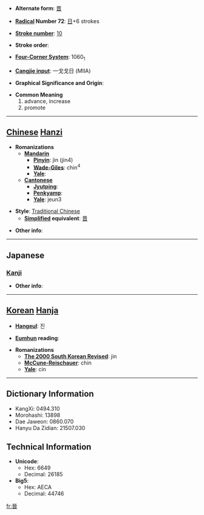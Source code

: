 * '''Alternate form''': [[晋]]

* '''[[Wiktionary:Chinese radical index| Radical]] Number 72''': [[Wiktionary:Chinese radical index 日|日]]+6 strokes

* '''[[Wiktionary:Chinese total strokes index|Stroke number]]''': [[Wiktionary:Chinese total strokes index 10|10]]

* '''Stroke order''': 

* '''[[Wiktionary:Chinese four corner index|Four-Corner System]]''': 1060<sub>1</sub>

* '''[[Wiktionary:Chinese Cangjie index|Cangjie input]]''': 一戈戈日 (MIIA)

* '''Graphical Significance and Origin''': 

* '''Common Meaning'''
*#advance, increase
*# promote


----

== [[Chinese]] [[Hanzi]] ==

* '''Romanizations'''
** '''[[Mandarin]]'''
*** '''[[Pinyin]]''': jìn (jin4)
*** '''[[Wade-Giles]]''': chin<sup>4</sup>
*** '''[[Yale]]''': 
** '''[[Cantonese]]'''
*** '''[[Jyutping]]''':
*** '''[[Penkyamp]]''': 
*** '''[[Yale]]''': jeun3

* '''Style''': [[Traditional Chinese]] 
** '''[[Simplified Chinese|Simplified]] equivalent''': [[晋]]

* '''Other info''': 

----

==Japanese==
===[[Kanji]]===
{{kanji|on readings=[[しん]] (shin), [[せん]] (sen)
|kun readings=[[すすむ]] (susumu), [[おさえる]] (osaeru), [[つつしむ]] (tsutsushimu)
}}

* '''Other info''':  

----

== [[Korean]] [[Hanja]] ==

* '''[[Hangeul]]''': 진

* '''[[Eumhun]] reading''': 

* '''Romanizations'''
** '''[[The 2000 South Korean Revised Romanization|The 2000 South Korean Revised]]''': jin
** '''[[McCune-Reischauer]]''': chin
** '''[[Yale]]''': cin

----

== Dictionary Information ==

* KangXi: 0494.310
* Morohashi: 13898
* Dae Jaweon: 0860.070
* Hanyu Da Zidian: 21507.030

== Technical Information ==

* '''Unicode''':
** Hex: 6649
** Decimal: 26185
* '''Big5''':
** Hex: AECA
** Decimal: 44746

[[fr:晉]]
